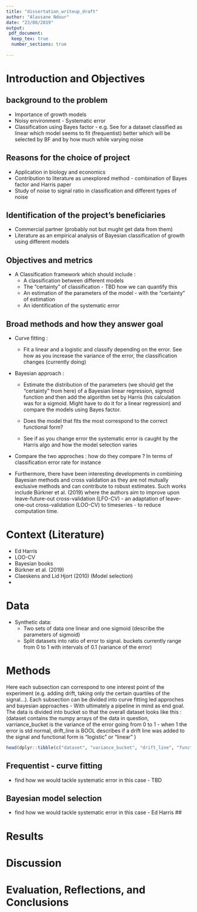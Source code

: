 ```yaml
---
title: "dissertation_writeup_draft"
author: "Alassane Ndour"
date: "23/08/2019"
output:
 pdf_document:
  keep_tex: true
  number_sections: true
  
---
```


# Introduction and Objectives

## background to the problem

* Importance of growth models
* Noisy environment - Systematic error
* Classification using Bayes factor - e.g. See for a dataset classified as linear which model seems to fit (frequentist) better which will be selected by BF and by how much while varying noise

## Reasons for the choice of project

* Application in biology and economics
* Contribution to literature as unexplored method - combination of Bayes factor and Harris paper
* Study of noise to signal ratio in classification and different types of noise

## Identification of the project’s beneficiaries

* Commercial partner (probably not but mught get data from them)
* Literature as an empirical analysis of Bayesian classification of growth using different models

## Objectives and metrics

* A Classification framework which should include :
  * A classification between different models
  * The "certainty" of classification - TBD how we can quantify this
  * An estimation of the parameters of the model - with the "certainty" of estimation
  * An identification of the systematic error

## Broad methods and how they answer goal

* Curve fitting : 
  * Fit a linear and a logistic and classify depending on the error. See how as you increase the variance of the error, the classification changes (currently doing)

* Bayesian approach : 

  * Estimate the distribution of the parameters (we should get the "certainty" from here) of a Bayesian linear regression, sigmoid function and then add the algorithm set by Harris (his calculation was for a sigmoid. Might have to do it for a linear regression) and compare the models using Bayes factor. 

  * Does the model that fits the most correspond to the correct functional form? 
  
  * See if as you change error the systematic error is caught by the Harris algo and how the model selection varies

* Compare the two approches : how do they compare ? In terms of classification error rate for instance

* Furthermore, there have been interesting developments in combining Bayesian methods and cross validation as they are not mutually exclusive methods and can contribute to robust estimates. Such works include Bürkner et al. (2019) where the authors aim to improve upon leave-future-out cross-validation (LFO-CV) - an adaptation of leave-one-out cross-validation (LOO-CV) to timeseries - to reduce computation time.

# Context (Literature)

* Ed Harris
* LOO-CV
* Bayesian books
* Bürkner et al. (2019)
* Claeskens and Lid Hjort (2010) (Model selection)
* 


# Data

* Synthetic data:
  * Two sets of data one linear and one sigmoid (describe the parameters of sigmoid)
  * Split datasets into ratio of error to signal. buckets currently range from 0 to 1 with intervals of 0.1 (variance of the error)
  

# Methods
Here each subsection can correspond to one interest point of the experiment (e.g. adding drift, taking only the certain quartiles of the signal...). Each subsection can be divided into curve fitting led approches and bayesian approaches - With ultimately a pipeline in mind as end goal. The data is divided into bucket so that the overall dataset looks like this : (dataset contains the numpy arrays of the data in question, varriance_bucket is the variance of the error going from 0 to 1 - when 1 the error is std normal, drift_line is BOOL describes if a drift line was added to the signal and functional form is "logistic" or "linear" )

```r
head(dplyr::tibble(c("dataset", "variance_bucket", "drift_line", "functional_form")))

```
## Frequentist - curve fitting

* find how we would tackle systematic error in this case - TBD

## Bayesian model selection

* find how we would tackle systematic error in this case - Ed Harris
## 

# Results

# Discussion

# Evaluation, Reflections, and Conclusions




